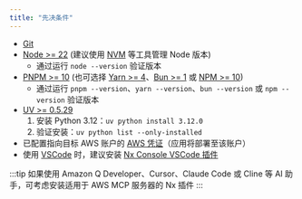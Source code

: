 ```yaml
---
title: "先决条件"
---
```





- [Git](https://git-scm.com/book/en/v2/Getting-Started-Installing-Git)
- [Node >= 22](https://nodejs.org/en/download) (建议使用 [NVM](https://github.com/nvm-sh/nvm) 等工具管理 Node 版本)
  - 通过运行 `node --version` 验证版本
- [PNPM >= 10](https://pnpm.io/installation#using-npm) (也可选择 [Yarn >= 4](https://yarnpkg.com/getting-started/install)、[Bun >= 1](https://bun.sh/docs/installation) 或 [NPM >= 10](https://nodejs.org/en/learn/getting-started/an-introduction-to-the-npm-package-manager))
  - 通过运行 `pnpm --version`、`yarn --version`、`bun --version` 或 `npm --version` 验证版本
- [UV >= 0.5.29](https://docs.astral.sh/uv/getting-started/installation/)
  1. 安装 Python 3.12：`uv python install 3.12.0`
  2. 验证安装：`uv python list --only-installed`
- 已配置指向目标 AWS 账户的 [AWS 凭证](https://docs.aws.amazon.com/sdkref/latest/guide/access.html)（应用将部署至该账户）
- 使用 [VSCode](https://code.visualstudio.com/) 时，建议安装 [Nx Console VSCode 插件](https://marketplace.visualstudio.com/items?itemName=nrwl.angular-console)

:::tip
如果使用 Amazon Q Developer、Cursor、Claude Code 或 Cline 等 AI 助手，可考虑<Link path="/get_started/building-with-ai">安装适用于 AWS MCP 服务器的 Nx 插件</Link>
:::